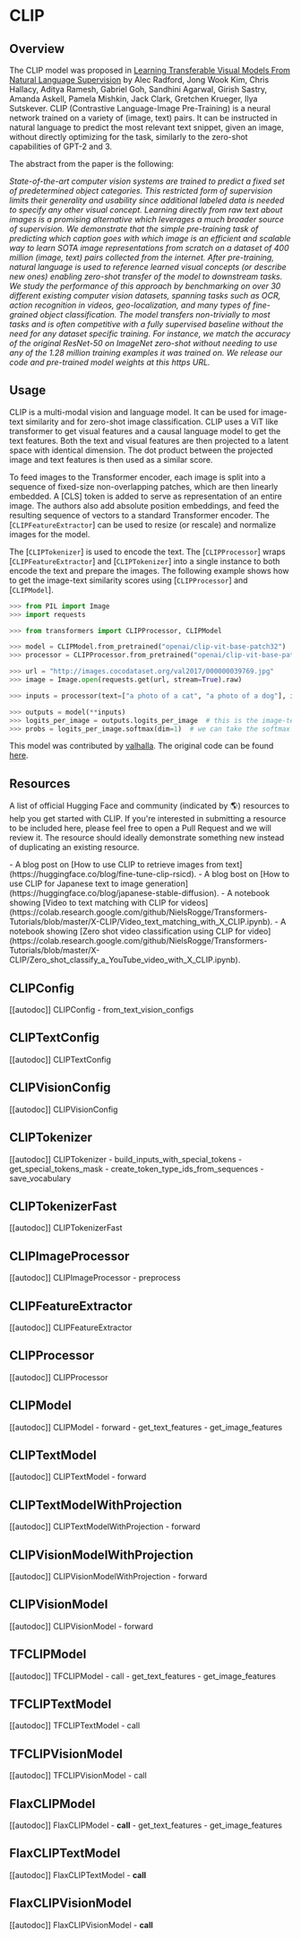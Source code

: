 <!--Copyright 2021 The HuggingFace Team. All rights reserved.

Licensed under the Apache License, Version 2.0 (the "License"); you may not use this file except in compliance with
the License. You may obtain a copy of the License at

http://www.apache.org/licenses/LICENSE-2.0

Unless required by applicable law or agreed to in writing, software distributed under the License is distributed on
an "AS IS" BASIS, WITHOUT WARRANTIES OR CONDITIONS OF ANY KIND, either express or implied. See the License for the
specific language governing permissions and limitations under the License.
-->

# CLIP

## Overview

The CLIP model was proposed in [Learning Transferable Visual Models From Natural Language Supervision](https://arxiv.org/abs/2103.00020) by Alec Radford, Jong Wook Kim, Chris Hallacy, Aditya Ramesh, Gabriel Goh,
Sandhini Agarwal, Girish Sastry, Amanda Askell, Pamela Mishkin, Jack Clark, Gretchen Krueger, Ilya Sutskever. CLIP
(Contrastive Language-Image Pre-Training) is a neural network trained on a variety of (image, text) pairs. It can be
instructed in natural language to predict the most relevant text snippet, given an image, without directly optimizing
for the task, similarly to the zero-shot capabilities of GPT-2 and 3.

The abstract from the paper is the following:

*State-of-the-art computer vision systems are trained to predict a fixed set of predetermined object categories. This
restricted form of supervision limits their generality and usability since additional labeled data is needed to specify
any other visual concept. Learning directly from raw text about images is a promising alternative which leverages a
much broader source of supervision. We demonstrate that the simple pre-training task of predicting which caption goes
with which image is an efficient and scalable way to learn SOTA image representations from scratch on a dataset of 400
million (image, text) pairs collected from the internet. After pre-training, natural language is used to reference
learned visual concepts (or describe new ones) enabling zero-shot transfer of the model to downstream tasks. We study
the performance of this approach by benchmarking on over 30 different existing computer vision datasets, spanning tasks
such as OCR, action recognition in videos, geo-localization, and many types of fine-grained object classification. The
model transfers non-trivially to most tasks and is often competitive with a fully supervised baseline without the need
for any dataset specific training. For instance, we match the accuracy of the original ResNet-50 on ImageNet zero-shot
without needing to use any of the 1.28 million training examples it was trained on. We release our code and pre-trained
model weights at this https URL.*

## Usage

CLIP is a multi-modal vision and language model. It can be used for image-text similarity and for zero-shot image
classification. CLIP uses a ViT like transformer to get visual features and a causal language model to get the text
features. Both the text and visual features are then projected to a latent space with identical dimension. The dot
product between the projected image and text features is then used as a similar score.

To feed images to the Transformer encoder, each image is split into a sequence of fixed-size non-overlapping patches,
which are then linearly embedded. A [CLS] token is added to serve as representation of an entire image. The authors
also add absolute position embeddings, and feed the resulting sequence of vectors to a standard Transformer encoder.
The [`CLIPFeatureExtractor`] can be used to resize (or rescale) and normalize images for the model.

The [`CLIPTokenizer`] is used to encode the text. The [`CLIPProcessor`] wraps
[`CLIPFeatureExtractor`] and [`CLIPTokenizer`] into a single instance to both
encode the text and prepare the images. The following example shows how to get the image-text similarity scores using
[`CLIPProcessor`] and [`CLIPModel`].


```python
>>> from PIL import Image
>>> import requests

>>> from transformers import CLIPProcessor, CLIPModel

>>> model = CLIPModel.from_pretrained("openai/clip-vit-base-patch32")
>>> processor = CLIPProcessor.from_pretrained("openai/clip-vit-base-patch32")

>>> url = "http://images.cocodataset.org/val2017/000000039769.jpg"
>>> image = Image.open(requests.get(url, stream=True).raw)

>>> inputs = processor(text=["a photo of a cat", "a photo of a dog"], images=image, return_tensors="pt", padding=True)

>>> outputs = model(**inputs)
>>> logits_per_image = outputs.logits_per_image  # this is the image-text similarity score
>>> probs = logits_per_image.softmax(dim=1)  # we can take the softmax to get the label probabilities
```

This model was contributed by [valhalla](https://huggingface.co/valhalla). The original code can be found [here](https://github.com/openai/CLIP).

## Resources

A list of official Hugging Face and community (indicated by 🌎) resources to help you get started with CLIP. If you're
interested in submitting a resource to be included here, please feel free to open a Pull Request and we will review it.
The resource should ideally demonstrate something new instead of duplicating an existing resource.

<PipelineTag pipeline="text-to-image"/>
- A blog post on [How to use CLIP to retrieve images from text](https://huggingface.co/blog/fine-tune-clip-rsicd).
- A blog bost on [How to use CLIP for Japanese text to image generation](https://huggingface.co/blog/japanese-stable-diffusion).


<PipelineTag pipeline="image-to-text"/>
- A notebook showing [Video to text matching with CLIP for videos](https://colab.research.google.com/github/NielsRogge/Transformers-Tutorials/blob/master/X-CLIP/Video_text_matching_with_X_CLIP.ipynb).


<PipelineTag pipeline="zero-shot-classification"/>
- A notebook showing [Zero shot video classification using CLIP for video](https://colab.research.google.com/github/NielsRogge/Transformers-Tutorials/blob/master/X-CLIP/Zero_shot_classify_a_YouTube_video_with_X_CLIP.ipynb).


## CLIPConfig

[[autodoc]] CLIPConfig
    - from_text_vision_configs

## CLIPTextConfig

[[autodoc]] CLIPTextConfig

## CLIPVisionConfig

[[autodoc]] CLIPVisionConfig

## CLIPTokenizer

[[autodoc]] CLIPTokenizer
    - build_inputs_with_special_tokens
    - get_special_tokens_mask
    - create_token_type_ids_from_sequences
    - save_vocabulary

## CLIPTokenizerFast

[[autodoc]] CLIPTokenizerFast

## CLIPImageProcessor

[[autodoc]] CLIPImageProcessor
    - preprocess

## CLIPFeatureExtractor

[[autodoc]] CLIPFeatureExtractor

## CLIPProcessor

[[autodoc]] CLIPProcessor

## CLIPModel

[[autodoc]] CLIPModel
    - forward
    - get_text_features
    - get_image_features

## CLIPTextModel

[[autodoc]] CLIPTextModel
    - forward

## CLIPTextModelWithProjection

[[autodoc]] CLIPTextModelWithProjection
    - forward

## CLIPVisionModelWithProjection

[[autodoc]] CLIPVisionModelWithProjection
    - forward


## CLIPVisionModel

[[autodoc]] CLIPVisionModel
    - forward

## TFCLIPModel

[[autodoc]] TFCLIPModel
    - call
    - get_text_features
    - get_image_features

## TFCLIPTextModel

[[autodoc]] TFCLIPTextModel
    - call

## TFCLIPVisionModel

[[autodoc]] TFCLIPVisionModel
    - call

## FlaxCLIPModel

[[autodoc]] FlaxCLIPModel
    - __call__
    - get_text_features
    - get_image_features

## FlaxCLIPTextModel

[[autodoc]] FlaxCLIPTextModel
    - __call__

## FlaxCLIPVisionModel

[[autodoc]] FlaxCLIPVisionModel
    - __call__
